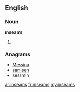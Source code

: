 ==English==

===Noun===
'''inseams'''

# {{plural of|[[inseam]]}}

===Anagrams===
* [[Messina#English|Messina]]
* [[samisen#English|samisen]]
* [[sesamin#English|sesamin]]

[[ar:inseams]]
[[fr:inseams]]
[[my:inseams]]